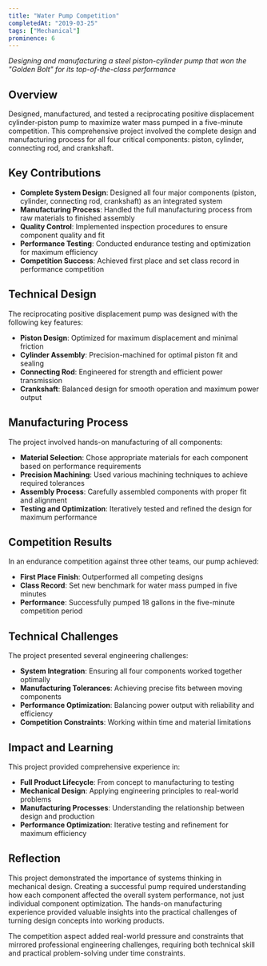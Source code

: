 ```yaml
---
title: "Water Pump Competition"
completedAt: "2019-03-25"
tags: ["Mechanical"]
prominence: 6
---
```


_Designing and manufacturing a steel piston-cylinder pump that won the "Golden Bolt" for its top-of-the-class performance_

## Overview

Designed, manufactured, and tested a reciprocating positive displacement cylinder-piston pump to maximize water mass pumped in a five-minute competition. This comprehensive project involved the complete design and manufacturing process for all four critical components: piston, cylinder, connecting rod, and crankshaft.

## Key Contributions

- **Complete System Design**: Designed all four major components (piston, cylinder, connecting rod, crankshaft) as an integrated system
- **Manufacturing Process**: Handled the full manufacturing process from raw materials to finished assembly
- **Quality Control**: Implemented inspection procedures to ensure component quality and fit
- **Performance Testing**: Conducted endurance testing and optimization for maximum efficiency
- **Competition Success**: Achieved first place and set class record in performance competition

## Technical Design

The reciprocating positive displacement pump was designed with the following key features:

- **Piston Design**: Optimized for maximum displacement and minimal friction
- **Cylinder Assembly**: Precision-machined for optimal piston fit and sealing
- **Connecting Rod**: Engineered for strength and efficient power transmission
- **Crankshaft**: Balanced design for smooth operation and maximum power output

## Manufacturing Process

The project involved hands-on manufacturing of all components:

- **Material Selection**: Chose appropriate materials for each component based on performance requirements
- **Precision Machining**: Used various machining techniques to achieve required tolerances
- **Assembly Process**: Carefully assembled components with proper fit and alignment
- **Testing and Optimization**: Iteratively tested and refined the design for maximum performance

## Competition Results

In an endurance competition against three other teams, our pump achieved:

- **First Place Finish**: Outperformed all competing designs
- **Class Record**: Set new benchmark for water mass pumped in five minutes
- **Performance**: Successfully pumped 18 gallons in the five-minute competition period

## Technical Challenges

The project presented several engineering challenges:

- **System Integration**: Ensuring all four components worked together optimally
- **Manufacturing Tolerances**: Achieving precise fits between moving components
- **Performance Optimization**: Balancing power output with reliability and efficiency
- **Competition Constraints**: Working within time and material limitations

## Impact and Learning

This project provided comprehensive experience in:

- **Full Product Lifecycle**: From concept to manufacturing to testing
- **Mechanical Design**: Applying engineering principles to real-world problems
- **Manufacturing Processes**: Understanding the relationship between design and production
- **Performance Optimization**: Iterative testing and refinement for maximum efficiency

## Reflection

This project demonstrated the importance of systems thinking in mechanical design. Creating a successful pump required understanding how each component affected the overall system performance, not just individual component optimization. The hands-on manufacturing experience provided valuable insights into the practical challenges of turning design concepts into working products.

The competition aspect added real-world pressure and constraints that mirrored professional engineering challenges, requiring both technical skill and practical problem-solving under time constraints.
